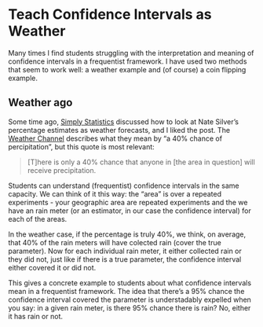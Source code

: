 Teach Confidence Intervals as Weather
========================================================

Many times I find students struggling with the interpretation and meaning of confidence intervals in a frequentist framework. I have used two methods that seem to work well: a weather example and (of course) a coin flipping example.

## Weather ago
Some time ago, [Simply Statistics](http://simplystatistics.org/2012/10/30/on-weather-forecasts-nate-silver-and-the/) discussed how to look at Nate Silver's percentage estimates as weather forecasts, and I liked the post.  The [Weather Channel](http://feedback.weather.com/knowledgebase/articles/24439-weather-com-what-do-the-different-percentages-of-) describes what they mean by "a 40% chance of percipitation", but this quote is most relevant:

>[T]here is only a 40% chance that anyone in [the area in question] will receive precipitation.

Students can understand (frequentist) confidence intervals in the same capacity. We can think of it this way: the "area" is over a repeated experiments - your geographic area are repeated experiments and the we have an rain meter (or an estimator, in our case the confidence interval) for each of the areas.  

In the weather case, if the percentage is truly 40%, we think, on average, that 40% of the rain meters will have colected rain (cover the true parameter).  Now for each individual rain meter, it either collected rain or they did not, just like if there is a true parameter, the confidence interval either covered it or did not.  

This gives a concrete example to students about what confidence intervals mean in a frequentist framework.  The idea that there's a 95% chance the confidence interval covered the parameter is understadably expelled when you say: in a given rain meter, is there 95% chance there is rain? No, either it has rain or not.  

## 

